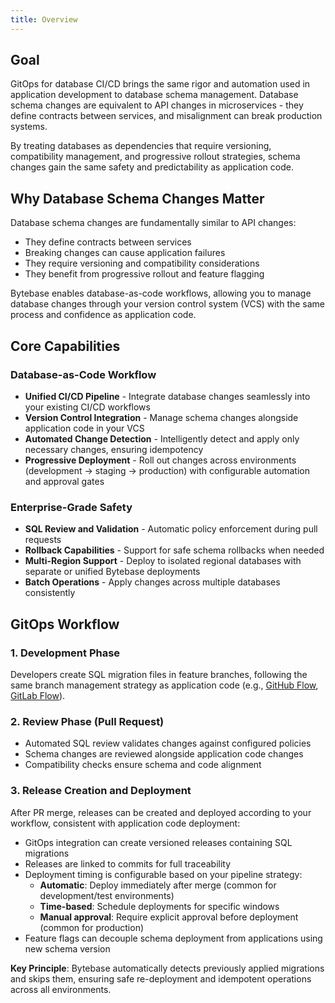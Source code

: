 ```yaml
---
title: Overview
---
```


## Goal

GitOps for database CI/CD brings the same rigor and automation used in application development to database schema management. Database schema changes are equivalent to API changes in microservices - they define contracts between services, and misalignment can break production systems.

By treating databases as dependencies that require versioning, compatibility management, and progressive rollout strategies, schema changes gain the same safety and predictability as application code.

## Why Database Schema Changes Matter

Database schema changes are fundamentally similar to API changes:
- They define contracts between services
- Breaking changes can cause application failures
- They require versioning and compatibility considerations
- They benefit from progressive rollout and feature flagging

Bytebase enables database-as-code workflows, allowing you to manage database changes through your version control system (VCS) with the same process and confidence as application code.

## Core Capabilities

### Database-as-Code Workflow

- **Unified CI/CD Pipeline** - Integrate database changes seamlessly into your existing CI/CD workflows
- **Version Control Integration** - Manage schema changes alongside application code in your VCS
- **Automated Change Detection** - Intelligently detect and apply only necessary changes, ensuring idempotency
- **Progressive Deployment** - Roll out changes across environments (development → staging → production) with configurable automation and approval gates

### Enterprise-Grade Safety

- **SQL Review and Validation** - Automatic policy enforcement during pull requests
- **Rollback Capabilities** - Support for safe schema rollbacks when needed
- **Multi-Region Support** - Deploy to isolated regional databases with separate or unified Bytebase deployments
- **Batch Operations** - Apply changes across multiple databases consistently

## GitOps Workflow

### 1. Development Phase

Developers create SQL migration files in feature branches, following the same branch management strategy as application code (e.g., [GitHub Flow](https://docs.github.com/en/get-started/quickstart/github-flow), [GitLab Flow](https://about.gitlab.com/blog/gitlab-flow-duo/)).

### 2. Review Phase (Pull Request)

- Automated SQL review validates changes against configured policies
- Schema changes are reviewed alongside application code changes
- Compatibility checks ensure schema and code alignment

### 3. Release Creation and Deployment

After PR merge, releases can be created and deployed according to your workflow, consistent with application code deployment:

- GitOps integration can create versioned releases containing SQL migrations
- Releases are linked to commits for full traceability
- Deployment timing is configurable based on your pipeline strategy:
  - **Automatic**: Deploy immediately after merge (common for development/test environments)
  - **Time-based**: Schedule deployments for specific windows
  - **Manual approval**: Require explicit approval before deployment (common for production)
- Feature flags can decouple schema deployment from applications using new schema version

**Key Principle**: Bytebase automatically detects previously applied migrations and skips them, ensuring safe re-deployment and idempotent operations across all environments.
